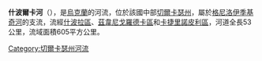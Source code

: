'''什波爾卡河'''（{{lang-uk|Шполка}}），是[[烏克蘭|烏克蘭]]的河流，位於該國中部[[切爾卡瑟州|切爾卡瑟州]]，屬於[[格尼洛伊季基奇河|格尼洛伊季基奇河]]的支流，流經[[什波拉區|什波拉區]]、[[茲韋尼戈羅德卡區|茲韋尼戈羅德卡區]]和[[卡捷里諾皮利區|卡捷里諾皮利區]]，河道全長53公里，流域面積605平方公里。

{{DEFAULTSORT:Шполка}}
[[Category:切爾卡瑟州河流|Category:切爾卡瑟州河流]]


{{Ukraine-river-stub}}